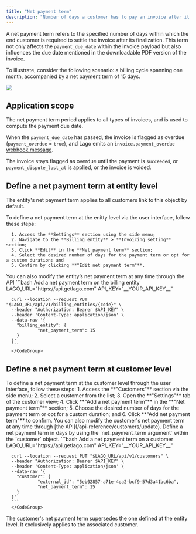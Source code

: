 ```yaml
---
title: "Net payment term"
description: "Number of days a customer has to pay an invoice after it has been finalized"
---
```


A net payment term refers to the specified number of days within which the end customer is required to settle the invoice after its finalization. 
This term not only affects the `payment_due_date` within the invoice payload but also influences the due date mentioned in the downloadable PDF version of the invoice.

To illustrate, consider the following scenario: 
a billing cycle spanning one month, accompanied by a net payment term of 15 days.

<Frame caption="Illustration of the net payment term period">
  <img src="/guide/invoicing/images/net-payment-term-timeline.png" />
</Frame>

## Application scope[](#application-scope "Direct link to heading")

The net payment term period applies to all types of invoices, and is used to compute the payment due date.

When the `payment_due_date` has passed, the invoice is flagged as overdue (`payment_overdue` = `true`), and Lago emits an `invoice.payment_overdue`
[webhook message](/api-reference/webhooks/messages).

The invoice stays flagged as overdue until the payment is `succeeded`, or `payment_dispute_lost_at` is applied, or the invoice is voided.

## Define a net payment term at entity level[](#define-a-net-payment-term-at-entity-level "Direct link to heading")

The entity's net payment term applies to all customers link to this object by default.

<Tabs>
  <Tab title="Dashboard">
      To define a net payment term at the enitty level via the user interface, follow these steps:

      1. Access the **Settings** section using the side menu;
      2. Navigate to the **Billing entity** > **Invoicing setting** section;
      3. Click **Edit** in the **Net payment term** section;
      4. Select the desired number of days for the payment term or opt for a custom duration; and
      5. Confirm by clicking **"Edit net payment term"**.
  </Tab>
  <Tab title="API">
    You can also modify the entity’s net payment term at any time through the API
      <CodeGroup>
      ```bash Add a net payment term on the billing entity
      LAGO_URL="https://api.getlago.com"
      API_KEY="__YOUR_API_KEY__"

      curl --location --request PUT "$LAGO_URL/api/v1/billing_entities/{code}" \
      --header "Authorization: Bearer $API_KEY" \
      --header 'Content-Type: application/json' \
      --data-raw '{
        "billing_entity": {
			    "net_payment_term": 15
        }
      }'
      ```
      </CodeGroup>
  </Tab>
</Tabs>

## Define a net payment term at customer level[](#define-a-net-payment-term-at-customer-level "Direct link to heading")

<Tabs>
  <Tab title="Dashboard">
    To define a net payment term at the customer level through the user interface, follow these steps:
      1. Access the **"Customers"** section via the side menu;
      2. Select a customer from the list;
      3. Open the **"Settings"** tab of the customer view;
      4. Click **"Add a net payment term"** in the **"Net payment term"** section;
      5. Choose the desired number of days for the payment term or opt for a custom duration; and
      6. Click **"Add net payment term"** to confirm.
  </Tab>
  <Tab title="API">
    You can also modify the customer's net payment term at any time through [the API](/api-reference/customers/update).
    Define a net payment term in days by using the `net_payment_term argument` within the `customer` object.
      <CodeGroup>
      ```bash Add a net payment term on a customer
      LAGO_URL="https://api.getlago.com"
      API_KEY="__YOUR_API_KEY__"

      curl --location --request PUT "$LAGO_URL/api/v1/customers" \
      --header "Authorization: Bearer $API_KEY" \
      --header 'Content-Type: application/json' \
      --data-raw '{
        "customer": {
			    "external_id": "5eb02857-a71e-4ea2-bcf9-57d3a41bc6ba",
			    "net_payment_term": 15
        }
      }'
      ```
      </CodeGroup>
  </Tab>
</Tabs>

The customer's net payment term supersedes the one defined at the entity level. 
It exclusively applies to the associated customer.